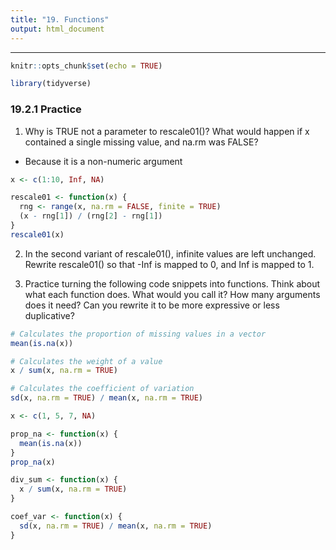 ```yaml
---
title: "19. Functions"
output: html_document
---
```


***

```r
knitr::opts_chunk$set(echo = TRUE)
```

```r
library(tidyverse)
```

### 19.2.1 Practice

1. Why is TRUE not a parameter to rescale01()? What would happen if x contained a single missing value, and na.rm was FALSE?

* Because it is a non-numeric argument

```r
x <- c(1:10, Inf, NA)

rescale01 <- function(x) {
  rng <- range(x, na.rm = FALSE, finite = TRUE)
  (x - rng[1]) / (rng[2] - rng[1])
}
rescale01(x)
```

2. In the second variant of rescale01(), infinite values are left unchanged. Rewrite rescale01() so that -Inf is mapped to 0, and Inf is mapped to 1.

3. Practice turning the following code snippets into functions. Think about what each function does. What would you call it? How many arguments does it need? Can you rewrite it to be more expressive or less duplicative?

```r
# Calculates the proportion of missing values in a vector
mean(is.na(x))

# Calculates the weight of a value
x / sum(x, na.rm = TRUE)

# Calculates the coefficient of variation
sd(x, na.rm = TRUE) / mean(x, na.rm = TRUE)
```

```r
x <- c(1, 5, 7, NA)

prop_na <- function(x) {
  mean(is.na(x))
}
prop_na(x)

div_sum <- function(x) {
  x / sum(x, na.rm = TRUE)
}

coef_var <- function(x) {
  sd(x, na.rm = TRUE) / mean(x, na.rm = TRUE)
}
```

